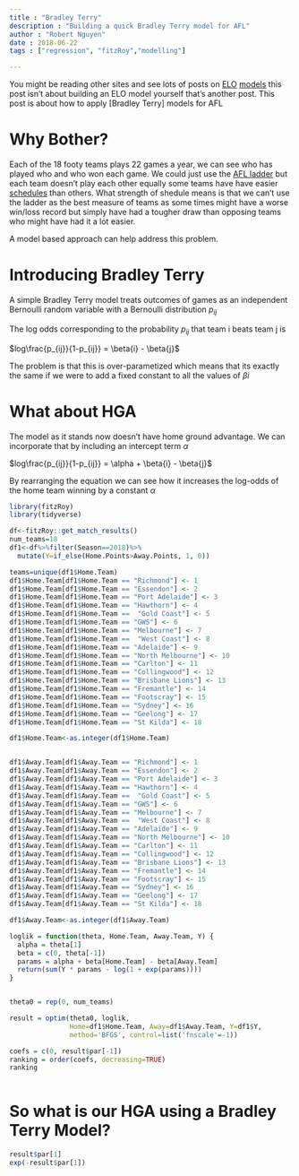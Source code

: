 ```yaml
---
title : "Bradley Terry"
description : "Building a quick Bradley Terry model for AFL"
author : "Robert Nguyen"
date : 2018-06-22
tags : ["regression", "fitzRoy","modelling"]

---
```



You might be reading other sites and see lots of posts on [ELO](https://thearcfooty.com/2016/12/29/introducing-the-arcs-ratings-system/) [models](http://figuringfooty.com/2015/10/09/the-simpelo-team-ratings/) this post isn't about building an ELO model yourself that's another post. This post is about how to apply [Bradley Terry] models for AFL

# Why Bother?

Each of the 18 footy teams plays 22 games a year, we can see who has played who and who won each game. We could just use the [AFL ladder](http://www.afl.com.au/ladder) but each team doesn't play each other equally some teams have have easier [schedules](http://www.matterofstats.com/mafl-stats-journal/2016/10/27/an-analysis-of-strength-of-schedule-for-the-2018-fixture) than others. What strength of shedule means is that we can't use the ladder as the best measure of teams as some times might have a worse win/loss record but simply have had a tougher draw than opposing teams who might have had it a lot easier. 

A model based approach can help address this problem. 

# Introducing Bradley Terry

A simple Bradley Terry model treats outcomes of games as an independent Bernoulli random variable with a Bernoulli distribution $p_{ij}$ 

The log odds corresponding to the probability $p_{ij}$  that team i beats team j is

$log\frac{p_{ij}}{1-p_{ij}} = \beta{i} - \beta{j}$

The problem is that this is over-parametized which means that its exactly the same if we were to add a fixed constant to all the values of $\beta{i}$

# What about HGA

The model as it stands now doesn't have home ground advantage. We can incorporate that by including an intercept term $\alpha$ 

$log\frac{p_{ij}}{1-p_{ij}} = \alpha + \beta{i} - \beta{j}$

By rearranging the equation we can see how it increases the log-odds of the home team winning by a constant $\alpha$ 


```r
library(fitzRoy)
library(tidyverse)

df<-fitzRoy::get_match_results()
num_teams=18
df1<-df%>%filter(Season==2018)%>%
  mutate(Y=if_else(Home.Points>Away.Points, 1, 0))

teams=unique(df1$Home.Team)
df1$Home.Team[df1$Home.Team == "Richmond"] <- 1
df1$Home.Team[df1$Home.Team == "Essendon"] <- 2
df1$Home.Team[df1$Home.Team == "Port Adelaide"] <- 3
df1$Home.Team[df1$Home.Team == "Hawthorn"] <- 4
df1$Home.Team[df1$Home.Team ==  "Gold Coast"] <- 5
df1$Home.Team[df1$Home.Team == "GWS"] <- 6
df1$Home.Team[df1$Home.Team == "Melbourne"] <- 7
df1$Home.Team[df1$Home.Team ==  "West Coast"] <- 8
df1$Home.Team[df1$Home.Team == "Adelaide"] <- 9
df1$Home.Team[df1$Home.Team == "North Melbourne"] <- 10
df1$Home.Team[df1$Home.Team == "Carlton"] <- 11
df1$Home.Team[df1$Home.Team == "Collingwood"] <- 12
df1$Home.Team[df1$Home.Team == "Brisbane Lions"] <- 13
df1$Home.Team[df1$Home.Team == "Fremantle"] <- 14
df1$Home.Team[df1$Home.Team == "Footscray"] <- 15
df1$Home.Team[df1$Home.Team == "Sydney"] <- 16
df1$Home.Team[df1$Home.Team == "Geelong"] <- 17
df1$Home.Team[df1$Home.Team == "St Kilda"] <- 18

df1$Home.Team<-as.integer(df1$Home.Team)


df1$Away.Team[df1$Away.Team == "Richmond"] <- 1
df1$Away.Team[df1$Away.Team == "Essendon"] <- 2
df1$Away.Team[df1$Away.Team == "Port Adelaide"] <- 3
df1$Away.Team[df1$Away.Team == "Hawthorn"] <- 4
df1$Away.Team[df1$Away.Team ==  "Gold Coast"] <- 5
df1$Away.Team[df1$Away.Team == "GWS"] <- 6
df1$Away.Team[df1$Away.Team == "Melbourne"] <- 7
df1$Away.Team[df1$Away.Team ==  "West Coast"] <- 8
df1$Away.Team[df1$Away.Team == "Adelaide"] <- 9
df1$Away.Team[df1$Away.Team == "North Melbourne"] <- 10
df1$Away.Team[df1$Away.Team == "Carlton"] <- 11
df1$Away.Team[df1$Away.Team == "Collingwood"] <- 12
df1$Away.Team[df1$Away.Team == "Brisbane Lions"] <- 13
df1$Away.Team[df1$Away.Team == "Fremantle"] <- 14
df1$Away.Team[df1$Away.Team == "Footscray"] <- 15
df1$Away.Team[df1$Away.Team == "Sydney"] <- 16
df1$Away.Team[df1$Away.Team == "Geelong"] <- 17
df1$Away.Team[df1$Away.Team == "St Kilda"] <- 18

df1$Away.Team<-as.integer(df1$Away.Team)

loglik = function(theta, Home.Team, Away.Team, Y) {
  alpha = theta[1]
  beta = c(0, theta[-1])
  params = alpha + beta[Home.Team] - beta[Away.Team]
  return(sum(Y * params - log(1 + exp(params))))
}


theta0 = rep(0, num_teams)

result = optim(theta0, loglik,
               Home=df1$Home.Team, Away=df1$Away.Team, Y=df1$Y,
               method='BFGS', control=list('fnscale'=-1))

coefs = c(0, result$par[-1])
ranking = order(coefs, decreasing=TRUE)
ranking



```

# So what is our HGA using a Bradley Terry Model?

```r
result$par[1]
exp(-result$par[1])

```

